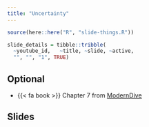 ```yaml
---
title: "Uncertainty"
---
```



```r
source(here::here("R", "slide-things.R"))

slide_details = tibble::tribble(
  ~youtube_id,   ~title, ~slide, ~active,
  "", "", "1", TRUE)

```

## Optional

- {{< fa book >}} Chapter 7 from [ModernDive](https://moderndive.com/7-sampling.html)


## Slides



<!-- ### Tuesday -->


<!-- ```{r, echo=FALSE, results="asis", eval = TRUE} -->
<!-- slide_buttons("/slides/16-uncertainty") -->
<!-- ``` -->

<!-- ```{=html} -->
<!-- <iframe width="780" height="500" src="/slides/16-uncertainty.html"></iframe> -->
<!-- ``` -->


<!-- ### Thursday -->


<!-- ```{r, echo=FALSE, results="asis", eval = TRUE} -->
<!-- slide_buttons("/slides/17-uncertainty") -->
<!-- ``` -->

<!-- ```{=html} -->
<!-- <iframe width="780" height="500" src="/slides/17-uncertainty.html"></iframe> -->
<!-- ``` -->

<!-- ::: {.callout-note} -->
<!-- You can navigate through the slides with <kbd>←</kbd> and <kbd>→</kbd>. If you type <kbd>F</kbd> you can go full-screen.  -->
<!-- ::: -->




